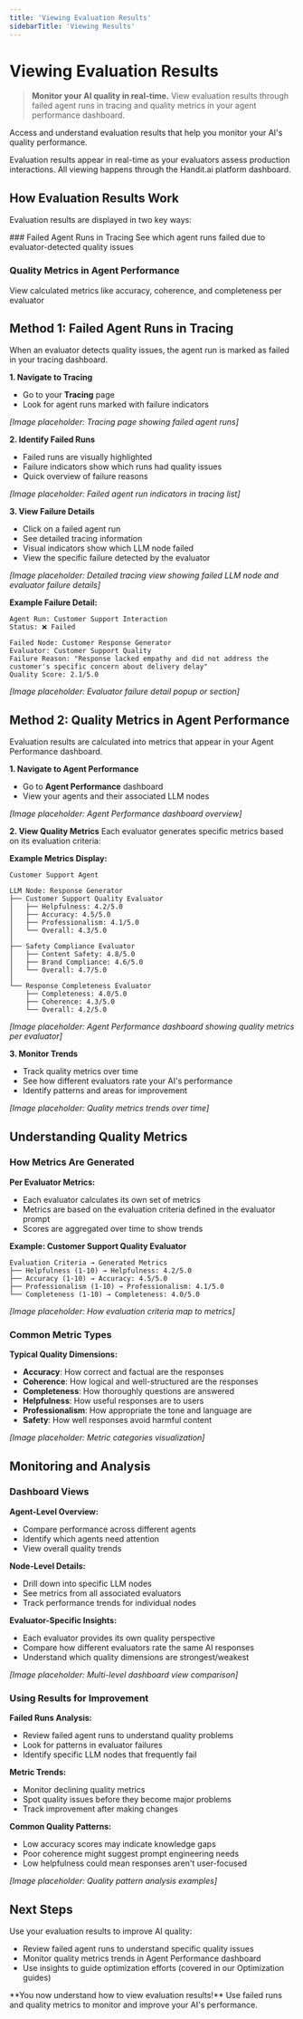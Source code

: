 ```yaml
---
title: 'Viewing Evaluation Results'
sidebarTitle: 'Viewing Results'
---
```



# Viewing Evaluation Results

> **Monitor your AI quality in real-time.** View evaluation results through failed agent runs in tracing and quality metrics in your agent performance dashboard.

Access and understand evaluation results that help you monitor your AI's quality performance.

<Callout type="info">
  Evaluation results appear in real-time as your evaluators assess production interactions. All viewing happens through the Handit.ai platform dashboard.
</Callout>

## How Evaluation Results Work

Evaluation results are displayed in two key ways:

<Steps>
### Failed Agent Runs in Tracing
See which agent runs failed due to evaluator-detected quality issues

### Quality Metrics in Agent Performance
View calculated metrics like accuracy, coherence, and completeness per evaluator
</Steps>

## Method 1: Failed Agent Runs in Tracing

When an evaluator detects quality issues, the agent run is marked as failed in your tracing dashboard.

**1. Navigate to Tracing**
- Go to your **Tracing** page
- Look for agent runs marked with failure indicators

*[Image placeholder: Tracing page showing failed agent runs]*

**2. Identify Failed Runs**
- Failed runs are visually highlighted
- Failure indicators show which runs had quality issues
- Quick overview of failure reasons

*[Image placeholder: Failed agent run indicators in tracing list]*

**3. View Failure Details**
- Click on a failed agent run
- See detailed tracing information
- Visual indicators show which LLM node failed
- View the specific failure detected by the evaluator

*[Image placeholder: Detailed tracing view showing failed LLM node and evaluator failure details]*

**Example Failure Detail:**
```
Agent Run: Customer Support Interaction
Status: ❌ Failed

Failed Node: Customer Response Generator
Evaluator: Customer Support Quality
Failure Reason: "Response lacked empathy and did not address the customer's specific concern about delivery delay"
Quality Score: 2.1/5.0
```

*[Image placeholder: Evaluator failure detail popup or section]*

## Method 2: Quality Metrics in Agent Performance

Evaluation results are calculated into metrics that appear in your Agent Performance dashboard.

**1. Navigate to Agent Performance**
- Go to **Agent Performance** dashboard
- View your agents and their associated LLM nodes

*[Image placeholder: Agent Performance dashboard overview]*

**2. View Quality Metrics**
Each evaluator generates specific metrics based on its evaluation criteria:

**Example Metrics Display:**
```
Customer Support Agent

LLM Node: Response Generator
├── Customer Support Quality Evaluator
│   ├── Helpfulness: 4.2/5.0
│   ├── Accuracy: 4.5/5.0
│   ├── Professionalism: 4.1/5.0
│   └── Overall: 4.3/5.0
│
├── Safety Compliance Evaluator  
│   ├── Content Safety: 4.8/5.0
│   ├── Brand Compliance: 4.6/5.0
│   └── Overall: 4.7/5.0
│
└── Response Completeness Evaluator
    ├── Completeness: 4.0/5.0
    ├── Coherence: 4.3/5.0
    └── Overall: 4.2/5.0
```

*[Image placeholder: Agent Performance dashboard showing quality metrics per evaluator]*

**3. Monitor Trends**
- Track quality metrics over time
- See how different evaluators rate your AI's performance
- Identify patterns and areas for improvement

*[Image placeholder: Quality metrics trends over time]*

## Understanding Quality Metrics

### How Metrics Are Generated

**Per Evaluator Metrics:**
- Each evaluator calculates its own set of metrics
- Metrics are based on the evaluation criteria defined in the evaluator prompt
- Scores are aggregated over time to show trends

**Example: Customer Support Quality Evaluator**
```
Evaluation Criteria → Generated Metrics
├── Helpfulness (1-10) → Helpfulness: 4.2/5.0
├── Accuracy (1-10) → Accuracy: 4.5/5.0  
├── Professionalism (1-10) → Professionalism: 4.1/5.0
└── Completeness (1-10) → Completeness: 4.0/5.0
```

*[Image placeholder: How evaluation criteria map to metrics]*

### Common Metric Types

**Typical Quality Dimensions:**
- **Accuracy**: How correct and factual are the responses
- **Coherence**: How logical and well-structured are the responses  
- **Completeness**: How thoroughly questions are answered
- **Helpfulness**: How useful responses are to users
- **Professionalism**: How appropriate the tone and language are
- **Safety**: How well responses avoid harmful content

*[Image placeholder: Metric categories visualization]*

## Monitoring and Analysis

### Dashboard Views

**Agent-Level Overview:**
- Compare performance across different agents
- Identify which agents need attention
- View overall quality trends

**Node-Level Details:**
- Drill down into specific LLM nodes
- See metrics from all associated evaluators
- Track performance trends for individual nodes

**Evaluator-Specific Insights:**
- Each evaluator provides its own quality perspective
- Compare how different evaluators rate the same AI responses
- Understand which quality dimensions are strongest/weakest

*[Image placeholder: Multi-level dashboard view comparison]*

### Using Results for Improvement

**Failed Runs Analysis:**
- Review failed agent runs to understand quality problems
- Look for patterns in evaluator failures
- Identify specific LLM nodes that frequently fail

**Metric Trends:**
- Monitor declining quality metrics
- Spot quality issues before they become major problems
- Track improvement after making changes

**Common Quality Patterns:**
- Low accuracy scores may indicate knowledge gaps
- Poor coherence might suggest prompt engineering needs
- Low helpfulness could mean responses aren't user-focused

*[Image placeholder: Quality pattern analysis examples]*

## Next Steps

Use your evaluation results to improve AI quality:

- Review failed agent runs to understand specific quality issues
- Monitor quality metrics trends in Agent Performance dashboard
- Use insights to guide optimization efforts (covered in our Optimization guides)

<Callout type="success">
  **You now understand how to view evaluation results!** Use failed runs and quality metrics to monitor and improve your AI's performance.
</Callout> 